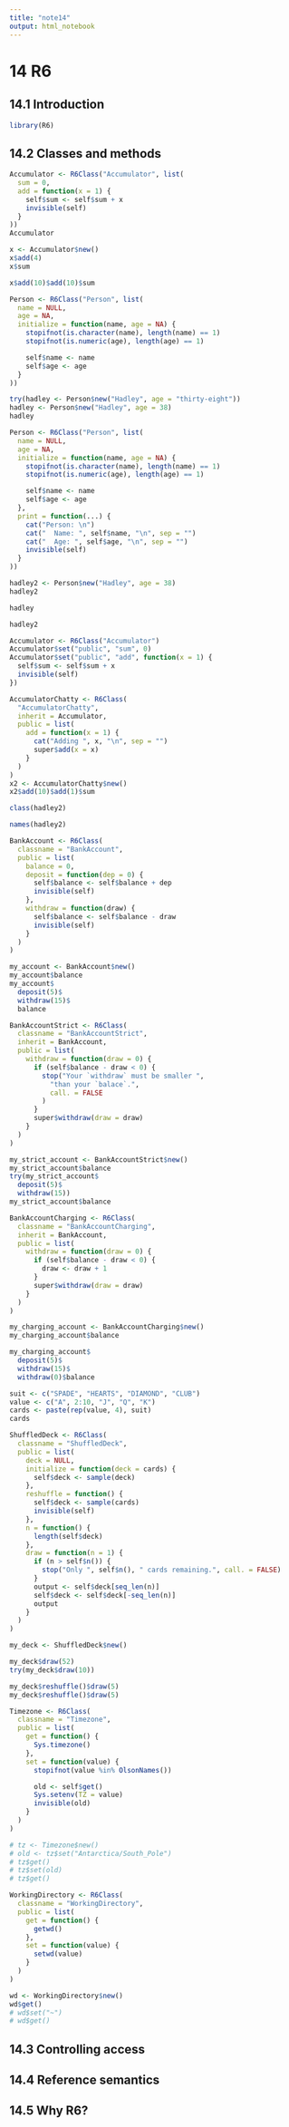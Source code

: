 ```yaml
---
title: "note14"
output: html_notebook
---
```


# 14 R6

## 14.1 Introduction

```r
library(R6)
```

## 14.2 Classes and methods

```r
Accumulator <- R6Class("Accumulator", list(
  sum = 0,
  add = function(x = 1) {
    self$sum <- self$sum + x
    invisible(self)
  }
))
Accumulator
```

```r
x <- Accumulator$new()
x$add(4)
x$sum
```

```r
x$add(10)$add(10)$sum
```

```r
Person <- R6Class("Person", list(
  name = NULL,
  age = NA,
  initialize = function(name, age = NA) {
    stopifnot(is.character(name), length(name) == 1)
    stopifnot(is.numeric(age), length(age) == 1)

    self$name <- name
    self$age <- age
  }
))

try(hadley <- Person$new("Hadley", age = "thirty-eight"))
hadley <- Person$new("Hadley", age = 38)
hadley
```

```r
Person <- R6Class("Person", list(
  name = NULL,
  age = NA,
  initialize = function(name, age = NA) {
    stopifnot(is.character(name), length(name) == 1)
    stopifnot(is.numeric(age), length(age) == 1)

    self$name <- name
    self$age <- age
  },
  print = function(...) {
    cat("Person: \n")
    cat("  Name: ", self$name, "\n", sep = "")
    cat("  Age: ", self$age, "\n", sep = "")
    invisible(self)
  }
))

hadley2 <- Person$new("Hadley", age = 38)
hadley2
```

```r
hadley
```

```r
hadley2
```

```r
Accumulator <- R6Class("Accumulator")
Accumulator$set("public", "sum", 0)
Accumulator$set("public", "add", function(x = 1) {
  self$sum <- self$sum + x
  invisible(self)
})
```

```r
AccumulatorChatty <- R6Class(
  "AccumulatorChatty",
  inherit = Accumulator,
  public = list(
    add = function(x = 1) {
      cat("Adding ", x, "\n", sep = "")
      super$add(x = x)
    }
  )
)
x2 <- AccumulatorChatty$new()
x2$add(10)$add(1)$sum
```

```r
class(hadley2)
```

```r
names(hadley2)
```

```r
BankAccount <- R6Class(
  classname = "BankAccount",
  public = list(
    balance = 0,
    deposit = function(dep = 0) {
      self$balance <- self$balance + dep
      invisible(self)
    },
    withdraw = function(draw) {
      self$balance <- self$balance - draw
      invisible(self)
    }
  )
)

my_account <- BankAccount$new()
my_account$balance
my_account$
  deposit(5)$
  withdraw(15)$
  balance
```

```r
BankAccountStrict <- R6Class(
  classname = "BankAccountStrict",
  inherit = BankAccount,
  public = list(
    withdraw = function(draw = 0) {
      if (self$balance - draw < 0) {
        stop("Your `withdraw` must be smaller ",
          "than your `balace`.",
          call. = FALSE
        )
      }
      super$withdraw(draw = draw)
    }
  )
)

my_strict_account <- BankAccountStrict$new()
my_strict_account$balance
try(my_strict_account$
  deposit(5)$
  withdraw(15))
my_strict_account$balance
```

```r
BankAccountCharging <- R6Class(
  classname = "BankAccountCharging",
  inherit = BankAccount,
  public = list(
    withdraw = function(draw = 0) {
      if (self$balance - draw < 0) {
        draw <- draw + 1
      }
      super$withdraw(draw = draw)
    }
  )
)

my_charging_account <- BankAccountCharging$new()
my_charging_account$balance

my_charging_account$
  deposit(5)$
  withdraw(15)$
  withdraw(0)$balance
```

```r
suit <- c("SPADE", "HEARTS", "DIAMOND", "CLUB")
value <- c("A", 2:10, "J", "Q", "K")
cards <- paste(rep(value, 4), suit)
cards
```

```r
ShuffledDeck <- R6Class(
  classname = "ShuffledDeck",
  public = list(
    deck = NULL,
    initialize = function(deck = cards) {
      self$deck <- sample(deck)
    },
    reshuffle = function() {
      self$deck <- sample(cards)
      invisible(self)
    },
    n = function() {
      length(self$deck)
    },
    draw = function(n = 1) {
      if (n > self$n()) {
        stop("Only ", self$n(), " cards remaining.", call. = FALSE)
      }
      output <- self$deck[seq_len(n)]
      self$deck <- self$deck[-seq_len(n)]
      output
    }
  )
)

my_deck <- ShuffledDeck$new()

my_deck$draw(52)
try(my_deck$draw(10))
```

```r
my_deck$reshuffle()$draw(5)
my_deck$reshuffle()$draw(5)
```

```r
Timezone <- R6Class(
  classname = "Timezone",
  public = list(
    get = function() {
      Sys.timezone()
    },
    set = function(value) {
      stopifnot(value %in% OlsonNames())

      old <- self$get()
      Sys.setenv(TZ = value)
      invisible(old)
    }
  )
)

# tz <- Timezone$new()
# old <- tz$set("Antarctica/South_Pole")
# tz$get()
# tz$set(old)
# tz$get()
```

```r
WorkingDirectory <- R6Class(
  classname = "WorkingDirectory",
  public = list(
    get = function() {
      getwd()
    },
    set = function(value) {
      setwd(value)
    }
  )
)

wd <- WorkingDirectory$new()
wd$get()
# wd$set("~")
# wd$get()
```

## 14.3 Controlling access

## 14.4 Reference semantics

## 14.5 Why R6?

